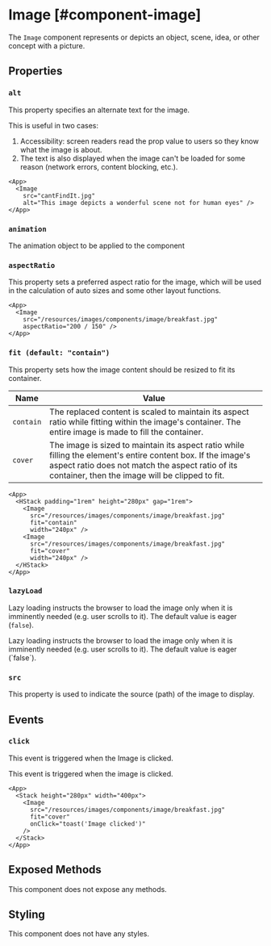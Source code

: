 
# Image [#component-image]

The `Image` component represents or depicts an object, scene, idea, or other concept with a picture.

## Properties

### `alt`

This property specifies an alternate text for the image.

This is useful in two cases:
1. Accessibility: screen readers read the prop value to users so they know what the image is about.
2. The text is also displayed when the image can't be loaded for some reason (network errors, content blocking, etc.).

```xmlui-pg copy display name="Example: alt"
<App>
  <Image 
    src="cantFindIt.jpg" 
    alt="This image depicts a wonderful scene not for human eyes" />
</App>
```

### `animation`

The animation object to be applied to the component

### `aspectRatio`

This property sets a preferred aspect ratio for the image, which will be used in the calculation of auto sizes and some other layout functions.

```xmlui-pg copy display name="Example: aspectRatio"
<App>
  <Image 
    src="/resources/images/components/image/breakfast.jpg" 
    aspectRatio="200 / 150" />
</App>
```

### `fit (default: "contain")`

This property sets how the image content should be resized to fit its container.

| Name      | Value |
| --------- | ----- |
| `contain` | The replaced content is scaled to maintain its aspect ratio while fitting within the image's container. The entire image is made to fill the container. |
| `cover`   | The image is sized to maintain its aspect ratio while filling the element's entire content box. If the image's aspect ratio does not match the aspect ratio of its container, then the image will be clipped to fit. |

```xmlui-pg copy display name="Example: fit"
<App>
  <HStack padding="1rem" height="280px" gap="1rem">
    <Image 
      src="/resources/images/components/image/breakfast.jpg" 
      fit="contain" 
      width="240px" />
    <Image 
      src="/resources/images/components/image/breakfast.jpg" 
      fit="cover" 
      width="240px" />
  </HStack>
</App>
```

### `lazyLoad`

Lazy loading instructs the browser to load the image only when it is imminently needed (e.g. user scrolls to it). The default value is eager (`false`).

Lazy loading instructs the browser to load the image only when it is imminently needed (e.g. user scrolls to it).
The default value is eager (\`false\`).

### `src`

This property is used to indicate the source (path) of the image to display.

## Events

### `click`

This event is triggered when the Image is clicked.

This event is triggered when the image is clicked.

```xmlui-pg copy {5} display name="Example: click"
<App>
  <Stack height="280px" width="400px">
    <Image
      src="/resources/images/components/image/breakfast.jpg"
      fit="cover"
      onClick="toast('Image clicked')"
    />
  </Stack>
</App>
```

## Exposed Methods

This component does not expose any methods.

## Styling

This component does not have any styles.
